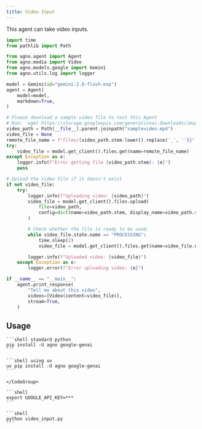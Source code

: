```yaml
---
title: Video Input
---
```


This agent can take video inputs.

```python video_input.py
import time
from pathlib import Path

from agno.agent import Agent
from agno.media import Video
from agno.models.google import Gemini
from agno.utils.log import logger

model = Gemini(id="gemini-2.0-flash-exp")
agent = Agent(
    model=model,
    markdown=True,
)

# Please download a sample video file to test this Agent
# Run: `wget https://storage.googleapis.com/generativeai-downloads/images/GreatRedSpot.mp4` to download a sample video
video_path = Path(__file__).parent.joinpath("samplevideo.mp4")
video_file = None
remote_file_name = f"files/{video_path.stem.lower().replace('_', '')}"
try:
    video_file = model.get_client().files.get(name=remote_file_name)
except Exception as e:
    logger.info(f"Error getting file {video_path.stem}: {e}")
    pass

# Upload the video file if it doesn't exist
if not video_file:
    try:
        logger.info(f"Uploading video: {video_path}")
        video_file = model.get_client().files.upload(
            file=video_path,
            config=dict(name=video_path.stem, display_name=video_path.stem),
        )

        # Check whether the file is ready to be used.
        while video_file.state.name == "PROCESSING":
            time.sleep(2)
            video_file = model.get_client().files.get(name=video_file.name)

        logger.info(f"Uploaded video: {video_file}")
    except Exception as e:
        logger.error(f"Error uploading video: {e}")

if __name__ == "__main__":
    agent.print_response(
        "Tell me about this video",
        videos=[Video(content=video_file)],
        stream=True,
    )
```

## Usage

<Steps>
  <Step title="Install libraries">
    <CodeGroup>

    ```shell standard python
    pip install -U agno google-genai
    ```

    ```shell using uv
    uv pip install -U agno google-genai
    ```

    </CodeGroup>

  </Step>

  <Step title="Export API keys">

    ```shell
    export GOOGLE_API_KEY=***
    ```

  </Step>

  <Step title="Run the agent">

    ```shell
    python video_input.py
    ```

  </Step>

</Steps>
